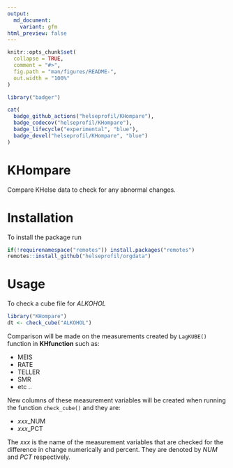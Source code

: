 ```yaml
---
output:
  md_document:
    variant: gfm
html_preview: false
---
```


```r
knitr::opts_chunk$set(
  collapse = TRUE,
  comment = "#>",
  fig.path = "man/figures/README-",
  out.width = "100%"
)
``` 

```r
library("badger")
```

```r
cat(
  badge_github_actions("helseprofil/KHompare"),
  badge_codecov("helseprofil/KHompare"),
  badge_lifecycle("experimental", "blue"),
  badge_devel("helseprofil/KHompare", "blue")
)
```


# KHompare

Compare KHelse data to check for any abnormal changes.

# Installation

To install the package run

```r
if(!requirenamespace("remotes")) install.packages("remotes")
remotes::install_github("helseprofil/orgdata")
```

# Usage 

To check a cube file for *ALKOHOL*

```r
library("KHompare")
dt <- check_cube("ALKOHOL")
```

Comparison will be made on the measurements created by `LagKUBE()` function in
**KHfunction** such as:

- MEIS
- RATE
- TELLER
- SMR
- etc ..

New columns of these measurement variables will be created when running the
function `check_cube()` and they are:

- *xxx*_NUM
- *xxx*_PCT

The *xxx* is the name of the measurement variables that are checked for the
difference in change numerically and percent. They are denoted by *NUM* and
*PCT* respectively.
